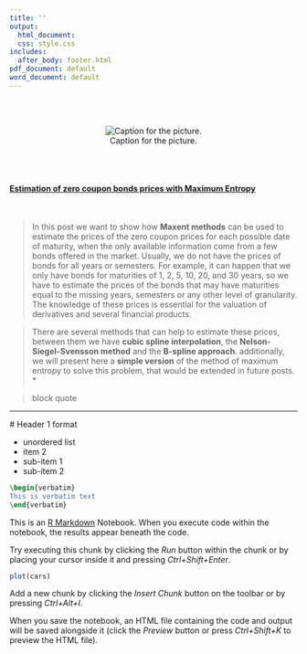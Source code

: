 ```yaml
---
title: ''
output:
  html_document:
  css: style.css
includes:
  after_body: footer.html
pdf_document: default
word_document: default
---
```



\
\

<center> ![Caption for the picture.](images/equations.png) </center>
  
  \
  \

<h4> [Estimation of zero coupon bonds prices with Maximum Entropy]() </h4>
 
 \

  
>  In this post we want to show how **Maxent methods** can be used to estimate the prices of the zero coupon prices for each possible date of maturity,  when the only available information come from a few bonds offered in the market. Usually, we do not have the prices of bonds for all years or semesters. For example, it can happen that we only have bonds for maturities of 1, 2, 5, 10, 20, and 30 years, so we have to estimate the prices of the bonds that may have maturities equal to the missing years, semesters or any other level of granularity.  The knowledge of these prices is essential for the valuation of derivatives and several financial products.
  
> There are several methods that can help to estimate these prices, between them we have **cubic spline interpolation**, the **Nelson-Siegel-Svensson method** and the **B-spline approach**. additionally, we will present here a **simple version** of the method of maximum entropy to solve this problem, that would be extended in future posts.
 *
 
 > block quote 
 
 *** 
 
 # Header 1 format
 
 * unordered list
* item 2
 + sub-item 1
 + sub-item 2 
 
 ```latex
\begin{verbatim}
This is verbatim text
\end{verbatim}
```
  
  This is an [R Markdown](http://rmarkdown.rstudio.com) Notebook. When you execute code within the notebook, the results appear beneath the code. 

Try executing this chunk by clicking the *Run* button within the chunk or by placing your cursor inside it and pressing *Ctrl+Shift+Enter*. 

```r
plot(cars)
```

Add a new chunk by clicking the *Insert Chunk* button on the toolbar or by pressing *Ctrl+Alt+I*.

When you save the notebook, an HTML file containing the code and output will be saved alongside it (click the *Preview* button or press *Ctrl+Shift+K* to preview the HTML file).